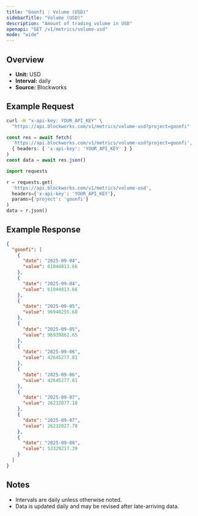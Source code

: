 ```yaml
---
title: "Goonfi : Volume (USD)"
sidebarTitle: "Volume (USD)"
description: "Amount of trading volume in USD"
openapi: "GET /v1/metrics/volume-usd"
mode: "wide"
---
```


## Overview

- **Unit:** USD
- **Interval:** daily
- **Source:** Blockworks

## Example Request

<CodeGroup>

```bash cURL
curl -H "x-api-key: YOUR_API_KEY" \
  "https://api.blockworks.com/v1/metrics/volume-usd?project=goonfi"
```

```typescript TypeScript
const res = await fetch(
  'https://api.blockworks.com/v1/metrics/volume-usd?project=goonfi',
  { headers: { 'x-api-key': 'YOUR_API_KEY' } }
)
const data = await res.json()
```

```python Python
import requests

r = requests.get(
  'https://api.blockworks.com/v1/metrics/volume-usd',
  headers={'x-api-key': 'YOUR_API_KEY'},
  params={'project': 'goonfi'}
)
data = r.json()
```

</CodeGroup>

## Example Response

```json
{
  "goonfi": [
    {
      "date": "2025-09-04",
      "value": 61044813.66
    },
    {
      "date": "2025-09-04",
      "value": 61044813.66
    },
    {
      "date": "2025-09-05",
      "value": 96940255.68
    },
    {
      "date": "2025-09-05",
      "value": 96939862.65
    },
    {
      "date": "2025-09-06",
      "value": 42645277.81
    },
    {
      "date": "2025-09-06",
      "value": 42645277.81
    },
    {
      "date": "2025-09-07",
      "value": 26232077.18
    },
    {
      "date": "2025-09-07",
      "value": 26232027.78
    },
    {
      "date": "2025-09-08",
      "value": 53329217.39
    }
  ]
}
```

## Notes
- Intervals are daily unless otherwise noted.
- Data is updated daily and may be revised after late-arriving data.

